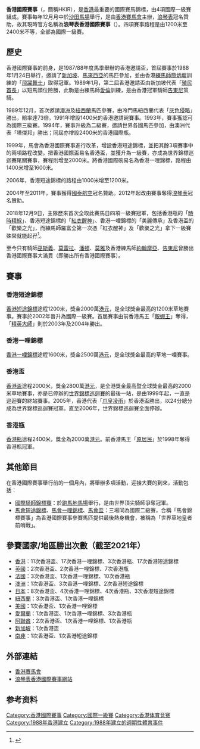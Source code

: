 '''香港國際賽事'''（{{lang-en|Hong Kong International Races}}，簡稱HKIR），是[[香港|香港]]最重要的國際賽馬錦標，由4項國際一級賽組成。賽事每年12月月中於[[沙田馬場|沙田馬場]]舉行，是由[[香港賽馬會|香港賽馬會]]主辦，[[浪琴表|浪琴表]]冠名贊助，故其現時官方名稱為'''浪琴表香港國際賽事'''（{{lang-en|LONGINES Hong Kong International Races}}）。四項賽事路程是由1200米至2400米不等，全部為國際一級賽。

==歷史==
香港國際賽事的前身，是1987/88年度馬季舉辦的香港邀請盃，首屆賽事於1988年1月24日舉行，邀請了[[新加坡|新加坡]]、[[馬來西亞|馬來西亞]]的馬匹參加，並由香港[[練馬師|練馬師]][[簡炳墀|簡炳墀]]訓練的「[[飛躍舞士|飛躍舞士]]」取得冠軍。1989年1月，第二屆香港邀請盃由新加坡代表「[[殖民首長|殖民首長]]」以短馬頭位險勝，此駒是由練馬師[[愛倫|愛倫]]訓練，是由香港冠軍騎師[[告東尼|告東尼]]策騎。

1989年12月，首次邀請[[澳洲|澳洲]]及[[紐西蘭|紐西蘭]]馬匹參賽，由冷門馬紐西蘭代表「[[灰色侵略|灰色侵略]]」勝出，賠率達73倍。1991年增設1400米的香港邀請碗賽事。1993年，賽事獲認可為國際三級賽。1994年，賽事升級為二級賽，邀請世界各國馬匹參加，由澳洲代表「塔傑邦」勝出；同屆亦增設2400米的香港國際瓶。

1999年，馬會為香港國際賽事進行改革，增設香港短途錦標，並把其餘3項賽事中的兩項路程改變。把香港國際盃易名香港盃，並獲升為一級賽，亦成為世界錦標巡迴賽尾關賽事，賽程則增至2000米。將香港國際碗易名為香港一哩錦標，路程由1400米增至1600米。

2006年，香港短途錦標的路程由1000米增至1200米。

2004年至2011年，賽事獲得[[國泰航空|國泰航空]]冠名贊助。2012年起改由賽事奪得[[浪琴表|浪琴表]]冠名贊助。

2018年12月9日，主隊歷來首次全取此賽馬日四項一級賽冠軍，包括香港瓶的「[[時時精綵|時時精綵]]」、香港短途錦標的「[[紅衣醒神|紅衣醒神]]」、香港一哩錦標的「美麗傳承」及香港盃的「歡樂之光」，而練馬師羅富全第一次憑「紅衣醒神」及「歡樂之光」拿下一級賽殊榮就能起孖<ref>{{Cite web |url=https://www.9news.com.au/2018/11/19/11/37/racing-victoria-announce-a-new-5-million-dollar-all-star-mile-race-in-melbourne |title=浪琴表香港國際賽事主隊囊括四項大賽冠軍 |accessdate=2019-11-20 |archive-date=2018-11-24 |archive-url=https://web.archive.org/web/20181124110255/https://www.9news.com.au/2018/11/19/11/37/racing-victoria-announce-a-new-5-million-dollar-all-star-mile-race-in-melbourne |dead-url=no }}</ref>。

至今只有騎師[[巫斯義|巫斯義]]、[[莫雷拉|莫雷拉]]、[[潘頓|潘頓]]、[[莫雅|莫雅]]及香港練馬師[[約翰摩亞|約翰摩亞]]、[[告東尼|告東尼]]曾勝出香港國際賽事大滿貫（即勝出所有香港國際賽事）。

==賽事==
===香港短途錦標===
[[香港短途錦標|香港短途錦標]]途程1200米，獎金2000萬[[港元|港元]]，是全球獎金最高的1200米草地賽事。賽事於2002年晉升為國際一級賽。首屆賽事由前香港馬王「[[靚蝦王|靚蝦王]]」奪得，「[[精英大師|精英大師]]」則於2003年及2004年勝出。

===香港一哩錦標===
[[香港一哩錦標|香港一哩錦標]]途程1600米，獎金2500萬[[港元|港元]]，是全球獎金最高的草地一哩賽事。

===香港盃===
[[香港盃|香港盃]]途程2000米，獎金2800萬[[港元|港元]]，是全港獎金最高暨全球獎金最高的2000米草地賽事，亦是已停辦的[[世界錦標巡迴賽|世界錦標巡迴賽]]的最後一站，是由1999年起，一直是巡迴賽的終站賽事。2005年，香港代表「[[爪皇凌雨|爪皇凌雨]]」於香港盃勝出，以24分總分成為世界錦標巡迴賽冠軍。直至2006年，世界錦標巡迴賽全面停辦。

===香港瓶===
[[香港瓶|香港瓶]]途程2400米，獎金為2000萬[[港元|港元]]。前香港馬王「[[原居民_(馬)|原居民]]」於1998年奪得香港瓶冠軍。

==其他節目==
在香港國際賽事舉行前的一個月內，將舉辦多項活動，迎接大賽的到來，活動包括：
*[[國際騎師錦標賽|國際騎師錦標賽]]：於[[跑馬地馬場|跑馬地馬場]]舉行，是由世界頂尖騎師爭奪冠軍。
*[[馬會短途錦標|馬會短途錦標]]、[[馬會一哩錦標|馬會一哩錦標]]、[[馬會盃|馬會盃]]：三場同為國際二級賽，合稱「馬會錦標賽事」為香港國際賽事參賽馬匹提供最後熱身機會，被稱為「世界草地皇者前哨戰」。

==參賽國家/地區勝出次數（截至2021年）==
*[[香港|香港]]：11次香港盃、17次香港一哩錦標、3次香港瓶、17次香港短途錦標
*[[英國|英國]]：2次香港盃、2次香港一哩錦標、7次香港瓶
*[[法國|法國]]：3次香港盃、1次香港一哩錦標、10次香港瓶
*[[澳洲|澳洲]]：1次香港盃、3次香港一哩錦標、2次香港短途錦標
*[[日本|日本]]：8次香港盃、4次香港一哩錦標、4次香港瓶、3次香港短途錦標
*[[紐西蘭|紐西蘭]]：3次香港盃、1次香港一哩錦標
*[[美國|美國]]：1次香港盃、1次香港一哩錦標
*[[愛爾蘭|愛爾蘭]]：1次香港盃、1次香港一哩錦標、3次香港瓶
*[[阿聯酋|阿聯酋]]：2次香港盃、1次香港一哩錦標、1次香港瓶
*[[新加坡|新加坡]]：1次香港盃
*[[南非|南非]]：1次香港盃、1次香港短途錦標

==外部連結==
*[http://www.hkjc.com 香港賽馬會] {{Wayback|url=http://www.hkjc.com/ |date=20070604205337 }}
*[http://campaign.hkjc.com/ch/hkir/index.aspx 浪琴表香港國際賽事網站] {{Wayback|url=http://campaign.hkjc.com/ch/hkir/index.aspx |date=20170607130356 }}

== 参考资料 ==
{{reflist}}

{{香港赛马会}}
{{香港國際賽事}}
{{國際騎師錦標賽冠軍騎師}}
{{香港短途錦標冠軍}}
{{香港一哩錦標冠軍}}
{{香港盃冠軍}}
{{香港瓶冠軍}}
{{香港主要賽馬錦標}}
[[Category:香港國際賽事|Category:香港國際賽事]]
[[Category:國際一級賽|Category:國際一級賽]]
[[Category:香港体育竞赛|Category:香港体育竞赛]]
[[Category:1988年香港建立|Category:1988年香港建立]]
[[Category:1988年建立的週期性體育事件|Category:1988年建立的週期性體育事件]]